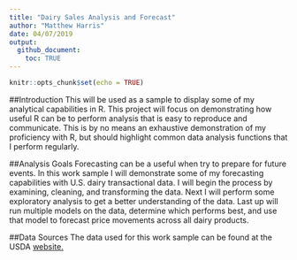 ```yaml
---
title: "Dairy Sales Analysis and Forecast"
author: "Matthew Harris"
date: 04/07/2019
output:
  github_document:
    toc: TRUE
---
```


```r
knitr::opts_chunk$set(echo = TRUE)
```

##Introduction
This will be used as a sample to display some of my analytical capabilities in R. This project will focus on demonstrating how useful R can be to perform analysis that is easy to reproduce and communicate. This is by no means an exhaustive demonstration of my proficiency with R, but should highlight common data analysis functions that I perform regularly.

##Analysis Goals
Forecasting can be a useful when try to prepare for future events. In this work sample I will demonstrate some of my forecasting capabilities with U.S. dairy transactional data. I will begin the process by examining, cleaning, and transforming the data. Next I will perform some exploratory analysis to get a better understanding of the data. Last up will run multiple models on the data, determine which performs best, and use that model to forecast price movements across all dairy products. 

##Data Sources
The data used for this work sample can be found at the USDA [website.](https://mpr.datamart.ams.usda.gov/menu.do?path=Products\Dairy\All%20Dairy)